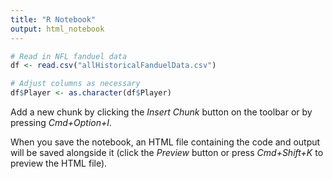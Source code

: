 ```yaml
---
title: "R Notebook"
output: html_notebook
---
```


```r
# Read in NFL fanduel data
df <- read.csv("allHistoricalFanduelData.csv")
```

```r
# Adjust columns as necessary
df$Player <- as.character(df$Player)
```


Add a new chunk by clicking the *Insert Chunk* button on the toolbar or by pressing *Cmd+Option+I*.

When you save the notebook, an HTML file containing the code and output will be saved alongside it (click the *Preview* button or press *Cmd+Shift+K* to preview the HTML file).
